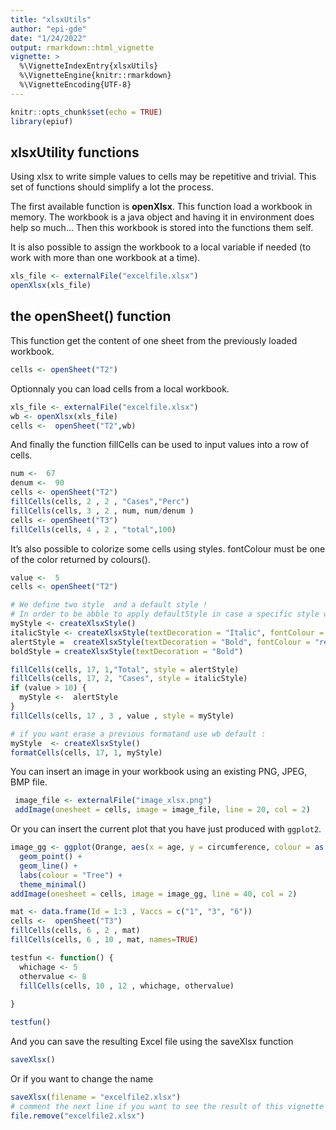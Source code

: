 ```yaml
---
title: "xlsxUtils"
author: "epi-gde"
date: "1/24/2022"
output: rmarkdown::html_vignette
vignette: >
  %\VignetteIndexEntry{xlsxUtils}
  %\VignetteEngine{knitr::rmarkdown}
  %\VignetteEncoding{UTF-8}
---
```



```r
knitr::opts_chunk$set(echo = TRUE)
library(epiuf)

```

## xlsxUtility functions

Using xlsx to write simple values to cells may be repetitive and trivial. This set of functions should simplify a lot the process.

The first available function is **openXlsx**. This function load a workbook in memory. The workbook is a java object and having it in environment does help so much... Then this workbook is stored into the functions them self.

It is also possible to assign the workbook to a local variable if needed (to work with more than one workbook at a time).

```r
xls_file <- externalFile("excelfile.xlsx")
openXlsx(xls_file)

```

## the openSheet() function

This function get the content of one sheet from the previously loaded workbook.

```r

cells <- openSheet("T2")
```

Optionnaly you can load cells from a local workbook.

```r
xls_file <- externalFile("excelfile.xlsx")
wb <- openXlsx(xls_file)
cells <-  openSheet("T2",wb)

```

And finally the function fillCells can be used to input values into a row of cells.

```r
num <-  67
denum <-  90 
cells <- openSheet("T2")
fillCells(cells, 2 , 2 , "Cases","Perc")
fillCells(cells, 3 , 2 , num, num/denum )
cells <- openSheet("T3")
fillCells(cells, 4 , 2 , "total",100)


```

It's also possible to colorize some cells using styles. 
fontColour must be one of the color returned by colours().


```r
value <-  5
cells <- openSheet("T2")

# We define two style  and a default style ! 
# In order to be abble to apply defaultStyle in case a specific style was applied before
myStyle <- createXlsxStyle()
italicStyle <- createXlsxStyle(textDecoration = "Italic", fontColour = "green")
alertStyle =  createXlsxStyle(textDecoration = "Bold", fontColour = "red")
boldStyle = createXlsxStyle(textDecoration = "Bold")

fillCells(cells, 17, 1,"Total", style = alertStyle)
fillCells(cells, 17, 2, "Cases", style = italicStyle)
if (value > 10) {
  myStyle <-  alertStyle
} 
fillCells(cells, 17 , 3 , value , style = myStyle)

# if you want erase a previous formatand use wb default : 
myStyle  <- createXlsxStyle()
formatCells(cells, 17, 1, myStyle)

```

You can insert an image in your workbook using an existing PNG, JPEG, BMP file.

```r
 image_file <- externalFile("image_xlsx.png")
 addImage(onesheet = cells, image = image_file, line = 20, col = 2)
```

Or you can insert the current plot that you have just produced with `ggplot2`.

```r
image_gg <- ggplot(Orange, aes(x = age, y = circumference, colour = as.factor(Tree))) +
  geom_point() + 
  geom_line() +
  labs(colour = "Tree") + 
  theme_minimal()
addImage(onesheet = cells, image = image_gg, line = 40, col = 2)
```


```r
mat <- data.frame(Id = 1:3 , Vaccs = c("1", "3", "6"))
cells <-  openSheet("T3")
fillCells(cells, 6 , 2 , mat) 
fillCells(cells, 6 , 10 , mat, names=TRUE)
```


```r
testfun <- function() {
  whichage <- 5
  othervalue <- 8
  fillCells(cells, 10 , 12 , whichage, othervalue)
  
}

testfun()


```


And you can save the resulting Excel file using the saveXlsx function

```r
saveXlsx()

```

Or if you want to change the name 

```r

saveXlsx(filename = "excelfile2.xlsx")
# comment the next line if you want to see the result of this vignette
file.remove("excelfile2.xlsx")

```



